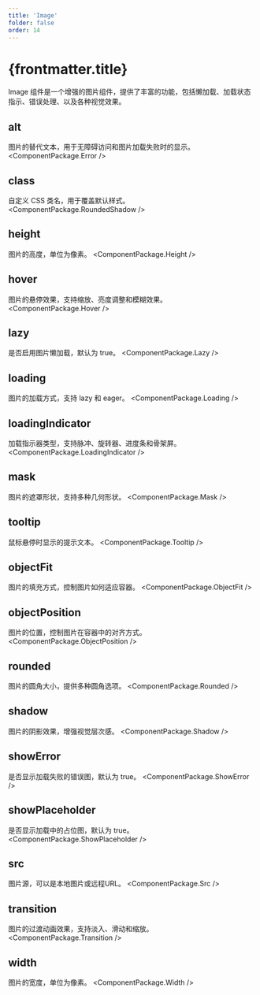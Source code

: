 ```yaml
---
title: 'Image'
folder: false
order: 14
---
```



# {frontmatter.title}

Image 组件是一个增强的图片组件，提供了丰富的功能，包括懒加载、加载状态指示、错误处理、以及各种视觉效果。

## alt
图片的替代文本，用于无障碍访问和图片加载失败时的显示。
<ComponentPackage.Error />

## class
自定义 CSS 类名，用于覆盖默认样式。
<ComponentPackage.RoundedShadow />

## height
图片的高度，单位为像素。
<ComponentPackage.Height />

## hover
图片的悬停效果，支持缩放、亮度调整和模糊效果。
<ComponentPackage.Hover />

## lazy
是否启用图片懒加载，默认为 true。
<ComponentPackage.Lazy />

## loading
图片的加载方式，支持 lazy 和 eager。
<ComponentPackage.Loading />

## loadingIndicator
加载指示器类型，支持脉冲、旋转器、进度条和骨架屏。
<ComponentPackage.LoadingIndicator />

## mask
图片的遮罩形状，支持多种几何形状。
<ComponentPackage.Mask />

## tooltip
鼠标悬停时显示的提示文本。
<ComponentPackage.Tooltip />

## objectFit
图片的填充方式，控制图片如何适应容器。
<ComponentPackage.ObjectFit />

## objectPosition
图片的位置，控制图片在容器中的对齐方式。
<ComponentPackage.ObjectPosition />

## rounded
图片的圆角大小，提供多种圆角选项。
<ComponentPackage.Rounded />

## shadow
图片的阴影效果，增强视觉层次感。
<ComponentPackage.Shadow />

## showError
是否显示加载失败的错误图，默认为 true。
<ComponentPackage.ShowError />

## showPlaceholder
是否显示加载中的占位图，默认为 true。
<ComponentPackage.ShowPlaceholder />

## src
图片源，可以是本地图片或远程URL。
<ComponentPackage.Src />

## transition
图片的过渡动画效果，支持淡入、滑动和缩放。
<ComponentPackage.Transition />

## width
图片的宽度，单位为像素。
<ComponentPackage.Width />
